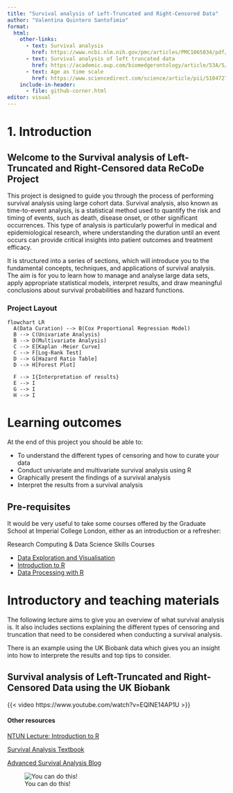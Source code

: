 ```yaml
---
title: "Survival analysis of Left-Truncated and Right-Censored Data"
author: "Valentina Quintero Santofimio"
format:
  html:
    other-links:
      - text: Survival analysis
        href: https://www.ncbi.nlm.nih.gov/pmc/articles/PMC1065034/pdf/cc2955.pdf
      - text: Survival analysis of left truncated data
        href: https://academic.oup.com/biomedgerontology/article/53A/5/M337/588259?login=false
      - text: Age as time scale
        href: https://www.sciencedirect.com/science/article/pii/S1047279721001575
    include-in-header:
      - file: github-corner.html
editor: visual
---
```


# 1. Introduction

## Welcome to the Survival analysis of Left-Truncated and Right-Censored data ReCoDe Project

This project is designed to guide you through the process of performing survival analysis using large cohort data. Survival analysis, also known as time-to-event analysis, is a statistical method used to quantify the risk and timing of events, such as death, disease onset, or other significant occurrences. This type of analysis is particularly powerful in medical and epidemiological research, where understanding the duration until an event occurs can provide critical insights into patient outcomes and treatment efficacy.

It is structured into a series of sections, which will introduce you to the fundamental concepts, techniques, and applications of survival analysis. The aim is for you to learn how to manage and analyse large data sets, apply appropriate statistical models, interpret results, and draw meaningful conclusions about survival probabilities and hazard functions.

### Project Layout

```mermaid
flowchart LR
  A(Data Curation) --> B(Cox Proportional Regression Model)
  B --> C(Univariate Analysis)
  B --> D(Multivariate Analysis)
  C --> E[Kaplan -Meier Curve]
  C --> F[Log-Rank Test]
  D --> G[Hazard Ratio Table]
  D --> H[Forest Plot]
  
  F --> I{Interpretation of results}
  E --> I
  G --> I
  H --> I
```

# Learning outcomes

At the end of this project you should be able to:

-   To understand the different types of censoring and how to curate your data
-   Conduct univariate and multivariate survival analysis using R
-   Graphically present the findings of a survival analysis
-   Interpret the results from a survival analysis

## Pre-requisites

It would be very useful to take some courses offered by the Graduate School at Imperial College London, either as an introduction or a refresher:

Research Computing & Data Science Skills Courses

-   [Data Exploration and Visualisation](https://www.imperial.ac.uk/students/academic-support/graduate-school/professional-development/doctoral-students/research-computing-data-science/courses/data-exploration-visualisation/)
-   [Introduction to R](https://www.imperial.ac.uk/students/academic-support/graduate-school/professional-development/doctoral-students/research-computing-data-science/courses/r-programming/)
-   [Data Processing with R](https://www.imperial.ac.uk/students/academic-support/graduate-school/professional-development/doctoral-students/research-computing-data-science/courses/data-processing-with-r/)

# Introductory and teaching materials

The following lecture aims to give you an overview of what survival analysis is. It also includes sections explaining the different types of censoring and truncation that need to be considered when conducting a survival analysis.

There is an example using the UK Biobank data which gives you an insight into how to interprete the results and top tips to consider.

## Survival analysis of Left-Truncated and Right-Censored Data using the UK Biobank

{{< video https://www.youtube.com/watch?v=EQINE14AP1U >}}

#### Other resources

[NTUN Lecture: Introduction to R](https://www.math.ntnu.no/emner/ST2304/2020v/RIntro/Introduction_to_R.pdf)

[Survival Analysis Textbook](http://www.uop.edu.pk/ocontents/survival-analysis-self-learning-book.pdf)

[Advanced Survival Analysis Blog](https://www.emilyzabor.com/tutorials/survival_analysis_in_r_tutorial.html#Conditional_survival)

![You can do this!](page1.jpg)
